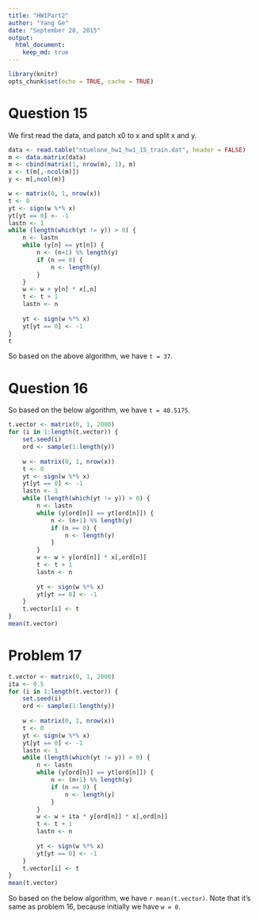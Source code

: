 ```yaml
---
title: "HW1Part2"
author: "Yang Ge"
date: "September 28, 2015"
output: 
  html_document:
    keep_md: true
---
```


```r
library(knitr)
opts_chunk$set(echo = TRUE, cache = TRUE)
```

# Question 15

We first read the data, and patch x0 to x and split x and y.

```r
data <- read.table("ntumlone_hw1_hw1_15_train.dat", header = FALSE)
m <- data.matrix(data)
m <- cbind(matrix(1, nrow(m), 1), m)
x <- t(m[,-ncol(m)])
y <- m[,ncol(m)]
```

```r
w <- matrix(0, 1, nrow(x))
t <- 0
yt <- sign(w %*% x)
yt[yt == 0] <- -1
lastn <- 1
while (length(which(yt != y)) > 0) {
    n <- lastn
    while (y[n] == yt[n]) {
        n <- (n+1) %% length(y)
        if (n == 0) {
            n <- length(y)
        }
    }
    w <- w + y[n] * x[,n]
    t <- t + 1
    lastn <- n
    
    yt <- sign(w %*% x)
    yt[yt == 0] <- -1
}
t
```

So based on the above algorithm, we have `t = 37`.

# Question 16

So based on the below algorithm, we have `t = 40.5175`.

```r
t.vector <- matrix(0, 1, 2000)
for (i in 1:length(t.vector)) {
    set.seed(i)
    ord <- sample(1:length(y))
    
    w <- matrix(0, 1, nrow(x))
    t <- 0
    yt <- sign(w %*% x)
    yt[yt == 0] <- -1
    lastn <- 1
    while (length(which(yt != y)) > 0) {
        n <- lastn
        while (y[ord[n]] == yt[ord[n]]) {
            n <- (n+1) %% length(y)
            if (n == 0) {
                n <- length(y)
            }
        }
        w <- w + y[ord[n]] * x[,ord[n]]
        t <- t + 1
        lastn <- n
        
        yt <- sign(w %*% x)
        yt[yt == 0] <- -1
    }
    t.vector[i] <- t
}
mean(t.vector)
```

# Problem 17

```r
t.vector <- matrix(0, 1, 2000)
ita <- 0.5
for (i in 1:length(t.vector)) {
    set.seed(i)
    ord <- sample(1:length(y))
    
    w <- matrix(0, 1, nrow(x))
    t <- 0
    yt <- sign(w %*% x)
    yt[yt == 0] <- -1
    lastn <- 1
    while (length(which(yt != y)) > 0) {
        n <- lastn
        while (y[ord[n]] == yt[ord[n]]) {
            n <- (n+1) %% length(y)
            if (n == 0) {
                n <- length(y)
            }
        }
        w <- w + ita * y[ord[n]] * x[,ord[n]]
        t <- t + 1
        lastn <- n
        
        yt <- sign(w %*% x)
        yt[yt == 0] <- -1
    }
    t.vector[i] <- t
}
mean(t.vector)
```

So based on the below algorithm, we have `r mean(t.vector)`.
Note that it's same as problem 16, because initially we have `w = 0`.

